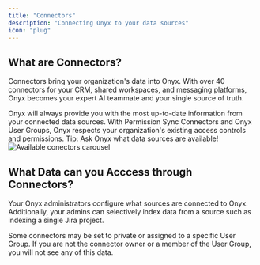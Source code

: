 ```yaml
---
title: "Connectors"
description: "Connecting Onyx to your data sources"
icon: "plug"
---
```


## What are Connectors?

Connectors bring your organization's data into Onyx. With over 40 connectors for your CRM, shared workspaces,
and messaging platforms, Onyx becomes your expert AI teammate and your single source of truth.

<Card title="Reliable and Consistent Results" icon="handshake">
  Onyx will always provide you with the most up-to-date information from your connected data sources.
</Card>

<Card title="Permission-Aware" icon="shield-check">
  With Permission Sync Connectors and Onyx User Groups,
  Onyx respects your organization's existing access controls and permissions.
</Card>

<Tip>
  Tip: Ask Onyx what data sources are available!
</Tip>

<img className="rounded-image" src="/assets/overview/GENERIC_PLACEHOLDER.png" alt="Available conectors carousel" />

## What Data can you Acccess through Connectors?

Your Onyx administrators configure what sources are connected to Onyx. Additionally,
your admins can selectively index data from a source such as indexing a single Jira project.

Some connectors may be set to private or assigned to a specific User Group.
If you are not the connector owner or a member of the User Group, you will not see any of this data.

<CardGroup columns={2}>
  <Card title="Admins: Configure Your First Connector" icon="wrench" href="/admin/connectors/overview" horizontal/>
    <Card title="Users: Ask Onyx What Data is Available" icon="comment-dots" href="/overview/core_features/chat" horizontal/>
</CardGroup>
